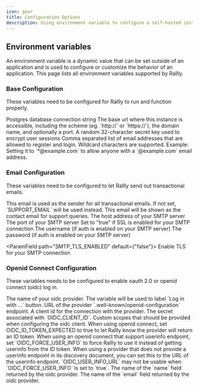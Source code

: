 ```yaml
---
icon: gear
title: Configuration Options
description: Using environment variable to configure a self-hosted instance of Rallly.
---
```


## Environment variables

An environment variable is a dynamic value that can be set outside of an application and is used to configure or customize the behavior of an application.
This page lists all environment variables supported by Rallly.

### Base Configuration

These variables need to be configured for Rallly to run and function properly.

<ParamField path="DATABASE_URL" required>
  Postgres database connection string
</ParamField>

<ParamField path="NEXT_PUBLIC_BASE_URL" required>
  The base url where this instance is accessible, including the scheme (eg.
  `http://` or `https://`), the domain name, and optionally a port.
</ParamField>

<ParamField path="SECRET_PASSWORD" required>
  A random 32-character secret key used to encrypt user sessions
</ParamField>

<ParamField path="ALLOWED_EMAILS">
  Comma separated list of email addresses that are allowed to register and
  login. Wildcard characters are supported. Example: Setting it to
  `*@example.com` to allow anyone with a `@example.com` email address.
</ParamField>

### Email Configuration

These variables need to be configured to let Rallly send out transactional emails.

<ParamField path="NOREPLY_EMAIL">
  This email is used as the sender for all transactional emails. If not set,
  `SUPPORT_EMAIL` will be used instead.
</ParamField>

<ParamField path="SUPPORT_EMAIL" required>
  This email will be shown as the contact email for support queries.
</ParamField>

<ParamField path="SMTP_HOST" required>
  The host address of your SMTP server
</ParamField>

<ParamField path="SMTP_PORT" default="25 or 465">
  The port of your SMTP server
</ParamField>

<ParamField path="SMTP_SECURE" default="false">
  Set to "true" if SSL is enabled for your SMTP connection
</ParamField>

<ParamField path="SMTP_USER" default="">
  The username (if auth is enabled on your SMTP server)
</ParamField>

<ParamField path="SMTP_PWD" default="">
  The password (if auth is enabled on your SMTP server)
</ParamField>

<ParamField path="SMTP_TLS_ENABLED" default={"false"}>
  Enable TLS for your SMTP connection
</ParamField>

### Openid Connect Configuration

These variables needs to be configured to enable oauth 2.0 or openid connect (oidc) log in.

<ParamField path="OIDC_NAME">
  The name of your oidc provider. The variable will be used to label `Log in
  with ...` button.
</ParamField>

<ParamField path="OIDC_DISCOVERY_URL">
  URL of the provider `.well-known/openid-configuration` endpoint.
</ParamField>

<ParamField path="OIDC_CLIENT_ID">
  A client id for the connection with the provider.
</ParamField>

<ParamField path="OIDC_CLIENT_SECRET">
  The secret associated with `OIDC_CLIENT_ID`.
</ParamField>

<ParamField path="OIDC_SCOPES" default="openid email profile">
  Custom scopes that should be provided when configuring the oidc client.
</ParamField>

<ParamField path="OIDC_ID_TOKEN_EXPECTED" default="true">
  When using openid connect, set OIDC_ID_TOKEN_EXPECTED to true to let Rallly
  know the provider will return an ID token.
</ParamField>

<ParamField path="OIDC_FORCE_USER_INFO" default="false">
  When using an openid connect that support userinfo endpoint, set
  `OIDC_FORCE_USER_INFO` to force Rallly to use it instead of getting userinfo
  from the ID token.
</ParamField>

<ParamField path="OIDC_USER_INFO_URL">
  When using a provider that does not provide a userinfo endpoint in its
  discovery document, you can set this to the URL of the userinfo endpoint.
  `OIDC_USER_INFO_URL` may not be usable when `OIDC_FORCE_USER_INFO` is set to
  `true`.
</ParamField>

<ParamField path="OIDC_NAME_CLAIM" default="name">
  The name of the `name` field returned by the oidc provider.
</ParamField>

<ParamField path="OIDC_EMAIL_CLAIM" default="email">
  The name of the `email` field returned by the oidc provider.
</ParamField>
